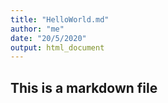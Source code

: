 ```yaml
---
title: "HelloWorld.md"
author: "me"
date: "20/5/2020"
output: html_document
---
```






## This is a markdown file 


